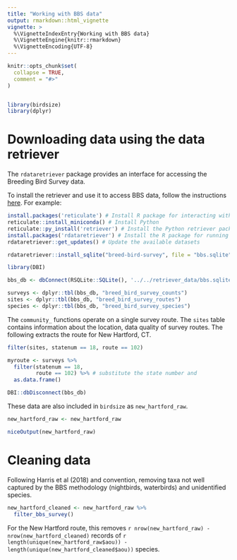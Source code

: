 ```yaml
---
title: "Working with BBS data"
output: rmarkdown::html_vignette
vignette: >
  %\VignetteIndexEntry{Working with BBS data}
  %\VignetteEngine{knitr::rmarkdown}
  %\VignetteEncoding{UTF-8}
---
```


```r
knitr::opts_chunk$set(
  collapse = TRUE,
  comment = "#>"
)


library(birdsize)
library(dplyr)

```


# Downloading data using the data retriever

The `rdataretriever` package provides an interface for accessing the Breeding Bird Survey data. 

To install the retriever and use it to access BBS data, follow the instructions [here](https://docs.ropensci.org/rdataretriever/#basic-installation). For example:

```r
install.packages('reticulate') # Install R package for interacting with Python
reticulate::install_miniconda() # Install Python
reticulate::py_install('retriever') # Install the Python retriever package
install.packages('rdataretriever') # Install the R package for running the retriever
rdataretriever::get_updates() # Update the available datasets

rdataretriever::install_sqlite("breed-bird-survey", file = "bbs.sqlite", data_dir = "../retriever_data")

library(DBI)

bbs_db <- dbConnect(RSQLite::SQLite(), '../../retriever_data/bbs.sqlite')

surveys <- dplyr::tbl(bbs_db, "breed_bird_survey_counts")
sites <- dplyr::tbl(bbs_db, "breed_bird_survey_routes")
species <- dplyr::tbl(bbs_db, "breed_bird_survey_species")

```

The `community_` functions operate on a single survey route. The `sites` table contains information about the location, data quality of survey routes. The following extracts the route for New Hartford, CT. 

```r

filter(sites, statenum == 18, route == 102)

myroute <- surveys %>%
  filter(statenum == 18,
         route == 102) %>% # substitute the state number and 
  as.data.frame() 

DBI::dbDisconnect(bbs_db)

```
These data are also included in `birdsize` as `new_hartford_raw`.

```r

new_hartford_raw <- new_hartford_raw

niceOutput(new_hartford_raw)

```



# Cleaning data

Following Harris et al (2018) and convention, removing taxa not well captured by the BBS methodology (nightbirds, waterbirds) and unidentified species.

```r

new_hartford_cleaned <- new_hartford_raw %>%
  filter_bbs_survey()

```


For the New Hartford route, this removes `r nrow(new_hartford_raw) - nrow(new_hartford_cleaned)` records of `r length(unique(new_hartford_raw$aou)) - length(unique(new_hartford_cleaned$aou))` species.



